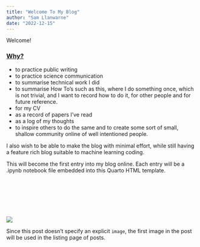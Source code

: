 ```yaml
---
title: "Welcome To My Blog"
author: "Sam Llanwarne"
date: "2022-12-15"
---
```


Welcome!

### <ins>Why?</ins>

* to practice public writing
* to practice science communication
* to summarise technical work I did
* to summarise How To's such as this, where I do something once, which is not trivial, and I want to record how to do it, for other people and for future reference.
* for my CV
* as a record of papers I've read
* as a log of my thoughts
* to inspire others to do the same and to create some sort of small, shallow community online of well intentioned people.

I also wish to be able to make the blog with minimal effort, while still having a feature rich blog suitable to machine learning coding.

This will become the first entry into my blog online. Each entry will be a .ipynb notebook file embedded into this Quarto HTML template.

<br>
<br>
<br>
<br>
<br>

![](thumbnail.jpg)

Since this post doesn't specify an explicit `image`, the first image in the post will be used in the listing page of posts.
